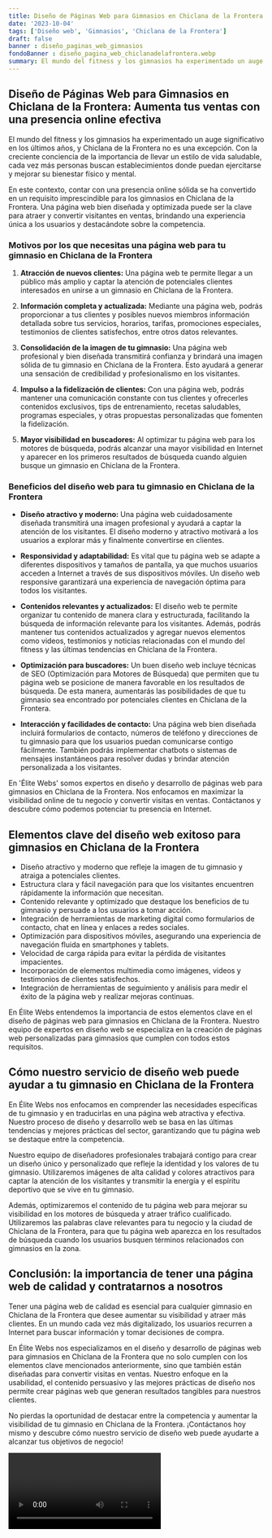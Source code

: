 ```yaml
---
title: Diseño de Páginas Web para Gimnasios en Chiclana de la Frontera
date: '2023-10-04'
tags: ['Diseño web', 'Gimnasios', 'Chiclana de la Frontera']
draft: false
banner : diseño_paginas_web_gimnasios
fondoBanner : diseño_pagina_web_chiclanadelafrontera.webp
summary: El mundo del fitness y los gimnasios ha experimentado un auge significativo en los últimos años, y Chiclana de la Frontera no es una excepción. Con la creciente conciencia de la importancia de llevar un estilo de vida saludable, cada vez más personas buscan establecimientos donde puedan ejercitarse y mejorar su bienestar físico y mental.
---
```


## Diseño de Páginas Web para Gimnasios en Chiclana de la Frontera: Aumenta tus ventas con una presencia online efectiva

El mundo del fitness y los gimnasios ha experimentado un auge significativo en los últimos años, y Chiclana de la Frontera no es una excepción. Con la creciente conciencia de la importancia de llevar un estilo de vida saludable, cada vez más personas buscan establecimientos donde puedan ejercitarse y mejorar su bienestar físico y mental.

En este contexto, contar con una presencia online sólida se ha convertido en un requisito imprescindible para los gimnasios en Chiclana de la Frontera. Una página web bien diseñada y optimizada puede ser la clave para atraer y convertir visitantes en ventas, brindando una experiencia única a los usuarios y destacándote sobre la competencia.

### Motivos por los que necesitas una página web para tu gimnasio en Chiclana de la Frontera

1. **Atracción de nuevos clientes:** Una página web te permite llegar a un público más amplio y captar la atención de potenciales clientes interesados en unirse a un gimnasio en Chiclana de la Frontera.

2. **Información completa y actualizada:** Mediante una página web, podrás proporcionar a tus clientes y posibles nuevos miembros información detallada sobre tus servicios, horarios, tarifas, promociones especiales, testimonios de clientes satisfechos, entre otros datos relevantes.

3. **Consolidación de la imagen de tu gimnasio:** Una página web profesional y bien diseñada transmitirá confianza y brindará una imagen sólida de tu gimnasio en Chiclana de la Frontera. Esto ayudará a generar una sensación de credibilidad y profesionalismo en los visitantes.

4. **Impulso a la fidelización de clientes:** Con una página web, podrás mantener una comunicación constante con tus clientes y ofrecerles contenidos exclusivos, tips de entrenamiento, recetas saludables, programas especiales, y otras propuestas personalizadas que fomenten la fidelización.

5. **Mayor visibilidad en buscadores:** Al optimizar tu página web para los motores de búsqueda, podrás alcanzar una mayor visibilidad en Internet y aparecer en los primeros resultados de búsqueda cuando alguien busque un gimnasio en Chiclana de la Frontera.

### Beneficios del diseño web para tu gimnasio en Chiclana de la Frontera

- **Diseño atractivo y moderno:** Una página web cuidadosamente diseñada transmitirá una imagen profesional y ayudará a captar la atención de los visitantes. El diseño moderno y atractivo motivará a los usuarios a explorar más y finalmente convertirse en clientes.

- **Responsividad y adaptabilidad:** Es vital que tu página web se adapte a diferentes dispositivos y tamaños de pantalla, ya que muchos usuarios acceden a Internet a través de sus dispositivos móviles. Un diseño web responsive garantizará una experiencia de navegación óptima para todos los visitantes.

- **Contenidos relevantes y actualizados:** El diseño web te permite organizar tu contenido de manera clara y estructurada, facilitando la búsqueda de información relevante para los visitantes. Además, podrás mantener tus contenidos actualizados y agregar nuevos elementos como videos, testimonios y noticias relacionadas con el mundo del fitness y las últimas tendencias en Chiclana de la Frontera.

- **Optimización para buscadores:** Un buen diseño web incluye técnicas de SEO (Optimización para Motores de Búsqueda) que permiten que tu página web se posicione de manera favorable en los resultados de búsqueda. De esta manera, aumentarás las posibilidades de que tu gimnasio sea encontrado por potenciales clientes en Chiclana de la Frontera.

- **Interacción y facilidades de contacto:** Una página web bien diseñada incluirá formularios de contacto, números de teléfono y direcciones de tu gimnasio para que los usuarios puedan comunicarse contigo fácilmente. También podrás implementar chatbots o sistemas de mensajes instantáneos para resolver dudas y brindar atención personalizada a los visitantes.

En 'Élite Webs' somos expertos en diseño y desarrollo de páginas web para gimnasios en Chiclana de la Frontera. Nos enfocamos en maximizar la visibilidad online de tu negocio y convertir visitas en ventas. Contáctanos y descubre cómo podemos potenciar tu presencia en Internet.

<GifSeo />

<Cta />

## Elementos clave del diseño web exitoso para gimnasios en Chiclana de la Frontera

- Diseño atractivo y moderno que refleje la imagen de tu gimnasio y atraiga a potenciales clientes.
- Estructura clara y fácil navegación para que los visitantes encuentren rápidamente la información que necesitan.
- Contenido relevante y optimizado que destaque los beneficios de tu gimnasio y persuade a los usuarios a tomar acción.
- Integración de herramientas de marketing digital como formularios de contacto, chat en línea y enlaces a redes sociales.
- Optimización para dispositivos móviles, asegurando una experiencia de navegación fluida en smartphones y tablets.
- Velocidad de carga rápida para evitar la pérdida de visitantes impacientes.
- Incorporación de elementos multimedia como imágenes, videos y testimonios de clientes satisfechos.
- Integración de herramientas de seguimiento y análisis para medir el éxito de la página web y realizar mejoras continuas.

En Élite Webs entendemos la importancia de estos elementos clave en el diseño de páginas web para gimnasios en Chiclana de la Frontera. Nuestro equipo de expertos en diseño web se especializa en la creación de páginas web personalizadas para gimnasios que cumplen con todos estos requisitos.

## Cómo nuestro servicio de diseño web puede ayudar a tu gimnasio en Chiclana de la Frontera

En Élite Webs nos enfocamos en comprender las necesidades específicas de tu gimnasio y en traducirlas en una página web atractiva y efectiva. Nuestro proceso de diseño y desarrollo web se basa en las últimas tendencias y mejores prácticas del sector, garantizando que tu página web se destaque entre la competencia.

Nuestro equipo de diseñadores profesionales trabajará contigo para crear un diseño único y personalizado que refleje la identidad y los valores de tu gimnasio. Utilizaremos imágenes de alta calidad y colores atractivos para captar la atención de los visitantes y transmitir la energía y el espíritu deportivo que se vive en tu gimnasio.

Además, optimizaremos el contenido de tu página web para mejorar su visibilidad en los motores de búsqueda y atraer tráfico cualificado. Utilizaremos las palabras clave relevantes para tu negocio y la ciudad de Chiclana de la Frontera, para que tu página web aparezca en los resultados de búsqueda cuando los usuarios busquen términos relacionados con gimnasios en la zona.

## Conclusión: la importancia de tener una página web de calidad y contratarnos a nosotros

Tener una página web de calidad es esencial para cualquier gimnasio en Chiclana de la Frontera que desee aumentar su visibilidad y atraer más clientes. En un mundo cada vez más digitalizado, los usuarios recurren a Internet para buscar información y tomar decisiones de compra.

En Élite Webs nos especializamos en el diseño y desarrollo de páginas web para gimnasios en Chiclana de la Frontera que no solo cumplen con los elementos clave mencionados anteriormente, sino que también están diseñadas para convertir visitas en ventas. Nuestro enfoque en la usabilidad, el contenido persuasivo y las mejores prácticas de diseño nos permite crear páginas web que generan resultados tangibles para nuestros clientes.

No pierdas la oportunidad de destacar entre la competencia y aumentar la visibilidad de tu gimnasio en Chiclana de la Frontera. ¡Contáctanos hoy mismo y descubre cómo nuestro servicio de diseño web puede ayudarte a alcanzar tus objetivos de negocio!

<Video />

<CtaBot job='Gimnasios' city='Chiclana de la Frontera'/>

<Gmaps query='Chiclana de la Frontera+españa+maps' />